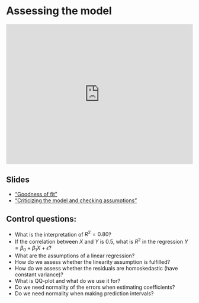 # Assessing the model

::: {style="padding:75% 0 0 0;position:relative;"}
<iframe src="https://vimeo.com/showcase/11647428/embed?portrait=0&amp;byline=0" allowfullscreen frameborder="0" style="position:absolute;top:0;left:0;width:100%;height:100%;">

</iframe>
:::

## Slides

-   ["Goodness of fit"](video-pdfs/5/goodness_of_fit.pdf)
-   ["Criticizing the model and checking assumptions"](video-pdfs/5/criticizing_the_model_and_checking_assumptions.pdf)


## Control questions:

- What is the interpretation of $R^2=0.80$?
- If the correlation between $X$ and $Y$ is $0.5$, what is $R^2$ in the regression $Y=\beta_0+\beta_1 X+\epsilon$? 
- What are the assumptions of a linear regression?
- How do we assess whether the linearity assumption is fulfilled?
- How do we assess whether the residuals are homoskedastic (have constant variance)?
- What is QQ-plot and what do we use it for?
- Do we need normality of the errors when estimating coefficients?
- Do we need normality when making prediction intervals?

